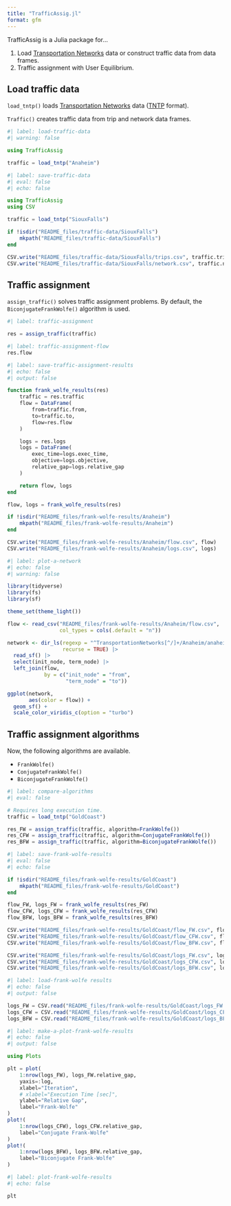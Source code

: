 ```yaml
---
title: "TrafficAssig.jl"
format: gfm
---
```


TrafficAssig is a Julia package for...

1. Load [Transportation Networks](https://github.com/bstabler/TransportationNetworks) data or construct traffic data from data frames.
1. Traffic assignment with User Equilibrium.

## Load traffic data

`load_tntp()` loads [Transportation Networks](https://github.com/bstabler/TransportationNetworks) data ([TNTP](https://www.bgu.ac.il/~bargera/tntp/) format).

`Traffic()` creates traffic data from trip and network data frames.

```julia
#| label: load-traffic-data
#| warning: false

using TrafficAssig

traffic = load_tntp("Anaheim")
```

```julia
#| label: save-traffic-data
#| eval: false
#| echo: false

using TrafficAssig
using CSV

traffic = load_tntp("SiouxFalls")

if !isdir("README_files/traffic-data/SiouxFalls")
    mkpath("README_files/traffic-data/SiouxFalls")
end

CSV.write("README_files/traffic-data/SiouxFalls/trips.csv", traffic.trips)
CSV.write("README_files/traffic-data/SiouxFalls/network.csv", traffic.network)
```

<!-- 
```julia
#| label: load-traffic-data-csv
#| echo: false
#| output: false

using CSV
using DataFrames

trips = CSV.read("README_files/traffic-data/SiouxFalls/trips.csv", DataFrame)
network = CSV.read("README_files/traffic-data/SiouxFalls/network.csv", DataFrame)
```

```julia
trips
network

Traffic(trips, network)
```
-->

## Traffic assignment

`assign_traffic()` solves traffic assignment problems.
By default, the `BiconjugateFrankWolfe()` algorithm is used.

```julia
#| label: traffic-assignment

res = assign_traffic(traffic)
```

```julia
#| label: traffic-assignment-flow
res.flow
```

```julia
#| label: save-traffic-assignment-results
#| echo: false
#| output: false

function frank_wolfe_results(res)
    traffic = res.traffic
    flow = DataFrame(
        from=traffic.from,
        to=traffic.to,
        flow=res.flow
    )

    logs = res.logs
    logs = DataFrame(
        exec_time=logs.exec_time,
        objective=logs.objective,
        relative_gap=logs.relative_gap
    )

    return flow, logs
end

flow, logs = frank_wolfe_results(res)

if !isdir("README_files/frank-wolfe-results/Anaheim")
    mkpath("README_files/frank-wolfe-results/Anaheim")
end

CSV.write("README_files/frank-wolfe-results/Anaheim/flow.csv", flow)
CSV.write("README_files/frank-wolfe-results/Anaheim/logs.csv", logs)
```

```r
#| label: plot-a-network
#| echo: false
#| warning: false

library(tidyverse)
library(fs)
library(sf)

theme_set(theme_light())

flow <- read_csv("README_files/frank-wolfe-results/Anaheim/flow.csv",
                 col_types = cols(.default = "n"))

network <- dir_ls(regexp = "^TransportationNetworks[^/]+/Anaheim/anaheim.geojson$", 
                  recurse = TRUE) |>
  read_sf() |>
  select(init_node, term_node) |>
  left_join(flow,
            by = c("init_node" = "from",
                   "term_node" = "to"))

ggplot(network,
       aes(color = flow)) +
  geom_sf() +
  scale_color_viridis_c(option = "turbo")
```

## Traffic assignment algorithms

Now, the following algorithms are available.

- `FrankWolfe()`
- `ConjugateFrankWolfe()`
- `BiconjugateFrankWolfe()`

```julia
#| label: compare-algorithms
#| eval: false

# Requires long execution time.
traffic = load_tntp("GoldCoast")

res_FW = assign_traffic(traffic, algorithm=FrankWolfe())
res_CFW = assign_traffic(traffic, algorithm=ConjugateFrankWolfe())
res_BFW = assign_traffic(traffic, algorithm=BiconjugateFrankWolfe())
```

```julia
#| label: save-frank-wolfe-results
#| eval: false
#| echo: false

if !isdir("README_files/frank-wolfe-results/GoldCoast")
    mkpath("README_files/frank-wolfe-results/GoldCoast")
end

flow_FW, logs_FW = frank_wolfe_results(res_FW)
flow_CFW, logs_CFW = frank_wolfe_results(res_CFW)
flow_BFW, logs_BFW = frank_wolfe_results(res_BFW)

CSV.write("README_files/frank-wolfe-results/GoldCoast/flow_FW.csv", flow_FW)
CSV.write("README_files/frank-wolfe-results/GoldCoast/flow_CFW.csv", flow_CFW)
CSV.write("README_files/frank-wolfe-results/GoldCoast/flow_BFW.csv", flow_BFW)

CSV.write("README_files/frank-wolfe-results/GoldCoast/logs_FW.csv", logs_FW)
CSV.write("README_files/frank-wolfe-results/GoldCoast/logs_CFW.csv", logs_CFW)
CSV.write("README_files/frank-wolfe-results/GoldCoast/logs_BFW.csv", logs_BFW)
```

```julia
#| label: load-frank-wolfe results
#| echo: false
#| output: false

logs_FW = CSV.read("README_files/frank-wolfe-results/GoldCoast/logs_FW.csv", DataFrame)
logs_CFW = CSV.read("README_files/frank-wolfe-results/GoldCoast/logs_CFW.csv", DataFrame)
logs_BFW = CSV.read("README_files/frank-wolfe-results/GoldCoast/logs_BFW.csv", DataFrame)
```

```julia
#| label: make-a-plot-frank-wolfe-results
#| echo: false
#| output: false

using Plots

plt = plot(
    1:nrow(logs_FW), logs_FW.relative_gap, 
    yaxis=:log,
    xlabel="Iteration",
    # xlabel="Execution Time [sec]",
    ylabel="Relative Gap",
    label="Frank-Wolfe"
)
plot!(
    1:nrow(logs_CFW), logs_CFW.relative_gap, 
    label="Conjugate Frank-Wolfe"
)
plot!(
    1:nrow(logs_BFW), logs_BFW.relative_gap, 
    label="Biconjugate Frank-Wolfe"
)
```

```julia
#| label: plot-frank-wolfe-results
#| echo: false

plt
```

<!-- ## Comparisons -->